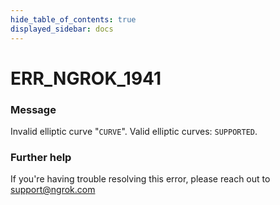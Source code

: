 ```yaml
---
hide_table_of_contents: true
displayed_sidebar: docs
---
```



# ERR_NGROK_1941

### Message

Invalid elliptic curve "`CURVE`". Valid elliptic curves: `SUPPORTED`.

### Further help

If you're having trouble resolving this error, please reach out to [support@ngrok.com](mailto:support@ngrok.com?subject=Help%20with%20ERR_NGROK_1941)

<ErrorDetails error="err_ngrok_1941" />
